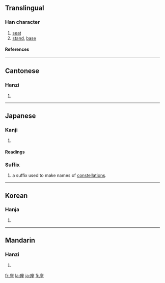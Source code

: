 {{see|坐}}

==Translingual==
===Han character===
{{Han char|rn=53|rad=广|as=07|sn=10|four=0021<sub>4</sub>|canj=戈人人土 (IOOG)|ids=⿸[[广]][[坐]]}}
# [[seat]]
# [[stand]], [[base]]
====References====
{{Han ref|kx=0346.030|dkj=09319|dj=0655.190|hdz=20886.030|uh=5EA7|ud=24231|bh=AE79|bd=44665}}
----

==Cantonese==
===Hanzi===
{{yue-hanzi|jyut=|y=[[jo6]]}}
# {{defn|Cantonese}}
----
==Japanese==
===Kanji===
{{ja-kanji|grade=6|rs=广07}}
# {{defn|Japanese}} 
====Readings====
{{ja-readings|on=[[ざ]] (za)|kun=[[すわる]] (suwaru), [[くら]] (kura), [[います]] (imasu)}}

===Suffix===
{{ja-pos|k|suffix|hira=ざ|rom=za|hidx=さ}}
# a suffix used to make names of [[constellation]]s.

----

==Korean==
===Hanja===
{{ko-hanja|hangeul=좌|rv=jwa|mr=chwa}}
# {{defn|Korean}}
----
==Mandarin==
===Hanzi===
{{cmn-hanzi|pin=[[jǐ]] ([[ji3]]), [[zuò]] ([[zuo4]])|wg=[[chi3|chi<sup>3</sup>]], [[tso4|tso<sup>4</sup>]]}}
# {{defn|Mandarin}}

[[fr:座]]
[[la:座]]
[[ja:座]]
[[fi:座]]